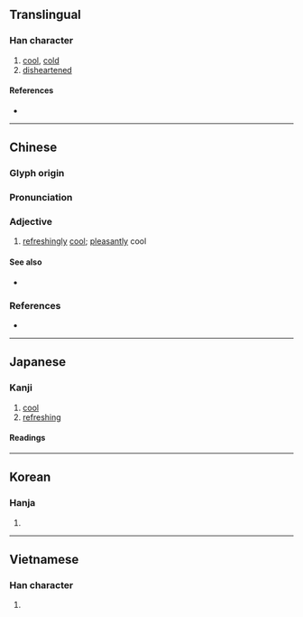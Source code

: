 {{character info/new}}
{{also|凉}}
==Translingual==

===Han character===
{{Han char|rn=85|rad=水|as=08|sn=11|four=30196|canj=EYRF|ids=⿰氵京}}

# [[cool]], [[cold]]
# [[disheartened]]

====References====
* {{Han ref|kx=0628.240|dkj=17606|dj=1030.130|hdz=31657.060|uh=6DBC|ud=28092|bh=B244|bd=45636}}

----

==Chinese==
{{zh-forms|s=凉}}

===Glyph origin===
{{Han etym}}

===Pronunciation===
{{zh-pron
|m=liáng
|c=loeng4,loeng6
|h=pfs=liòng
|md=
|mn=liâng/qz,twv,xm:liông/qz,tw,xm:niû/zz:niô͘
|w=
|mc=y
|oc=y
|cat=a
}}

===Adjective===
{{zh-adj}}

# [[refreshingly]] [[cool]]; [[pleasantly]] cool

====See also====
* {{zh-l|冷|cold}}

===References===
* {{thcwd|7498}}

{{zh-cat|Elementary}}

----

==Japanese==

===Kanji===
{{ja-kanji|grade=c|rs=水08}}

# [[cool]]
# [[refreshing]]

====Readings====
{{ja-readings
|goon=ろう<らう
|kanon=りょう<りやう
|kun=すず-しい, すず-む, すず-やか, うす-い, ひや-す, まことに
|nanori=りょ
}}

----

==Korean==

===Hanja===
{{ko-hanja|hangeul=[[량]]>[[양]]|eumhun=|rv=ryang>yang|mr=ryang>yang|y=lyang>yang}}

# {{defn|lang=ko|sort=水08}}

----

==Vietnamese==

===Han character===
{{vi-hantu|[[lương]], [[ghềnh]]|rs=水08}}

# {{defn|lang=vi|sort=水08}}